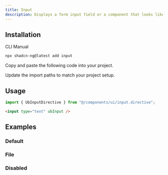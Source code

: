 ```yaml
---
title: Input
description: Displays a form input field or a component that looks like an input field.
---
```


<ComponentPreview name="input-demo" />

## Installation

<Tabs>

<TabsList>
<TabsTrigger value="cli">CLI</TabsTrigger>
<TabsTrigger value="manual">Manual</TabsTrigger>
</TabsList>

<TabsContent value="CLI">

```bash frame="code"
npx shadcn-ng@latest add input
```

</TabsContent>

<TabsContent value="manual">

<Steps>

<Step>Copy and paste the following code into your project.</Step>

<ComponentSource name="input" />

<Step>Update the import paths to match your project setup.</Step>

</Steps>

</TabsContent>
</Tabs>

## Usage

```ts
import { UbInputDirective } from "@/components/ui/input.directive";
```

```html
<input type="text" ubInput />
```

## Examples

### Default

<ComponentPreview name="input-demo" />

### File

<ComponentPreview name="input-file" />

### Disabled

<ComponentPreview name="input-disabled" />
